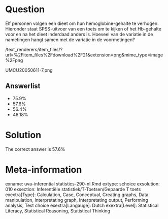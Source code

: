 Question
========

Elf personen volgen een dieet om hun hemoglobine-gehalte te verhogen. Hieronder staat SPSS-uitvoer van een toets om te kijken of het Hb-gehalte voor en na het dieet inderdaad anders is. Hoeveel van de variatie in de nametingen hangt samen met de variatie in de voormetingen? 

 /text_renderers/item_files/?url=%2Fitem_files%2Fdownload%2F21&extension=png&mime_type=image%2Fpng 

 UMCU20050611-7.png 

Answerlist
----------
* 75.9%
* 57.6%
* 56.4%
* 48.18%

Solution
========

The correct answer is  57.6% 

Meta-information
================
exname: uva-inferential statistics-290-nl.Rmd 
extype: schoice 
exsolution: 010 
exsection: Inferentiële statistiek/T-Toetsen/Gepaarde T toets
exextra[Type]: Calculation, Case, Conceptual, Creating graphs, Data manipulation, Interpretating graph, Interpretating output, Performing analysis, Test choice 
exextra[Langauge]: Dutch 
exextra[Level]: Statistical Literacy, Statistical Reasoning, Statistical Thinking 
